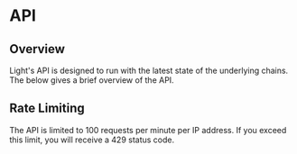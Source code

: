 # API

## Overview

Light's API is designed to run with the latest state of the underlying chains.
The below gives a brief overview of the API.

## Rate Limiting

The API is limited to 100 requests per minute per IP address.
If you exceed this limit, you will receive a 429 status code.
